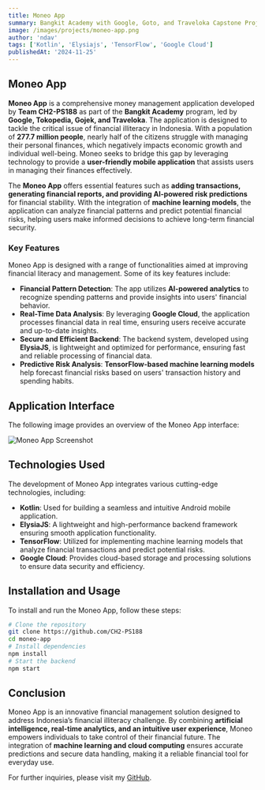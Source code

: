```yaml
---
title: Moneo App
summary: Bangkit Academy with Google, Goto, and Traveloka Capstone Project.
image: /images/projects/moneo-app.png
author: 'ndav'
tags: ['Kotlin', 'Elysiajs', 'TensorFlow', 'Google Cloud']
publishedAt: '2024-11-25'
---
```


## Moneo App

**Moneo App** is a comprehensive money management application developed by
**Team CH2-PS188** as part of the **Bangkit Academy** program, led by **Google,
Tokopedia, Gojek, and Traveloka**. The application is designed to tackle the
critical issue of financial illiteracy in Indonesia. With a population of
**277.7 million people**, nearly half of the citizens struggle with managing
their personal finances, which negatively impacts economic growth and individual
well-being. Moneo seeks to bridge this gap by leveraging technology to provide a
**user-friendly mobile application** that assists users in managing their
finances effectively.

The **Moneo App** offers essential features such as **adding transactions,
generating financial reports, and providing AI-powered risk predictions** for
financial stability. With the integration of **machine learning models**, the
application can analyze financial patterns and predict potential financial
risks, helping users make informed decisions to achieve long-term financial
security.

### Key Features

Moneo App is designed with a range of functionalities aimed at improving
financial literacy and management. Some of its key features include:

- **Financial Pattern Detection**: The app utilizes **AI-powered analytics** to
  recognize spending patterns and provide insights into users' financial
  behavior.
- **Real-Time Data Analysis**: By leveraging **Google Cloud**, the application
  processes financial data in real time, ensuring users receive accurate and
  up-to-date insights.
- **Secure and Efficient Backend**: The backend system, developed using
  **ElysiaJS**, is lightweight and optimized for performance, ensuring fast and
  reliable processing of financial data.
- **Predictive Risk Analysis**: **TensorFlow-based machine learning models**
  help forecast financial risks based on users' transaction history and spending
  habits.

## Application Interface

The following image provides an overview of the Moneo App interface:

![Moneo App Screenshot](/images/projects/moneo-app.png)

## Technologies Used

The development of Moneo App integrates various cutting-edge technologies,
including:

- **Kotlin**: Used for building a seamless and intuitive Android mobile
  application.
- **ElysiaJS**: A lightweight and high-performance backend framework ensuring
  smooth application functionality.
- **TensorFlow**: Utilized for implementing machine learning models that analyze
  financial transactions and predict potential risks.
- **Google Cloud**: Provides cloud-based storage and processing solutions to
  ensure data security and efficiency.

## Installation and Usage

To install and run the Moneo App, follow these steps:

```bash
# Clone the repository
git clone https://github.com/CH2-PS188
cd moneo-app
# Install dependencies
npm install
# Start the backend
npm start
```

## Conclusion

Moneo App is an innovative financial management solution designed to address
Indonesia’s financial illiteracy challenge. By combining **artificial
intelligence, real-time analytics, and an intuitive user experience**, Moneo
empowers individuals to take control of their financial future. The integration
of **machine learning and cloud computing** ensures accurate predictions and
secure data handling, making it a reliable financial tool for everyday use.

For further inquiries, please visit my [GitHub](https://ndav.me/github).
